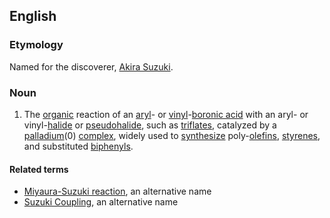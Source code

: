 ==English==
===Etymology===
Named for the discoverer, [[w:Akira Suzuki|Akira Suzuki]].

===Noun===
{{wikipedia}}
{{en-noun|sg=[[Suzuki]] [[reaction]]}}
# The [[organic]] reaction of an [[aryl]]- or [[vinyl]]-[[boronic acid]] with an aryl- or vinyl-[[halide]] or [[pseudohalide]], such as [[triflate]]s, catalyzed by a [[palladium]](0) [[complex]], widely used to [[synthesize]] poly-[[olefin]]s, [[styrene]]s, and substituted [[biphenyl]]s.

====Related terms====
*[[Miyaura-Suzuki reaction]], an alternative name
*[[Suzuki Coupling]], an alternative name